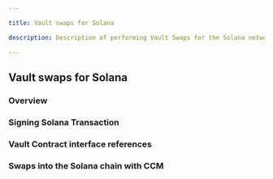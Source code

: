 ```yaml
---

title: Vault swaps for Solana

description: Description of performing Vault Swaps for the Solana network

---
```



## Vault swaps for Solana

### Overview


### Signing Solana Transaction


### Vault Contract interface references


### Swaps into the Solana chain with CCM 

